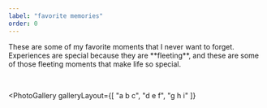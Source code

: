 ```yaml
---
label: "favorite memories"
order: 0
---
```





<p>
    These are some of my favorite moments that I never want to forget. Experiences are 
    special because they are **fleeting**, and these are some of those fleeting moments 
    that make life so special.
</p>
<br/>

<PhotoGallery 
  galleryLayout={[
    "a b c",
    "d e f",
    "g h i"
  ]}
>
  <GalleryItem
    image={SnowFall}
    alt="Snowfall"
    caption="my first experience of snowfall was with my teammates while celebrating our win <33"
    gridArea="a"
  />
  <GalleryItem
    image={NoSleep}
    alt="No Sleep"
    caption="pulling my first all-nighter with my team at reality hack!"
    gridArea="b"
  />
  <GalleryItem
    image={Dog}
    alt="Dog"
    caption="loved the daily walks i would take my dog on before college. it's the small things in life"
    gridArea="c"
  />
  <GalleryItem
    image={Retreat}
    alt="Retreat"
    caption="cohort x's first retreat together! we fit 48 people in a 10 person airbnb!"
    gridArea="d"
  />
  <GalleryItem
    image={UCLAInternship}
    alt="UCLA Internship"
    caption="my first exposure to research and academia was at ucla while i interned with phd students"
    gridArea="e"
  />
  <GalleryItem
    image={MiddleSchoolReunion}
    alt="Middle School Reunion"
    caption="reuinion with my closest friends from middle school <3"
    gridArea="f"
  />
  <GalleryItem
    image={DisneylandSteps}
    alt="Disneyland Steps"
    caption="went to disneyland with my friend when we led sedentary lives. i'll never forget the pain in my feet"
    gridArea="g"
  />
  <GalleryItem
    image={IceCream}
    alt="Ice Cream"
    caption="when a group of middle schoolers (us) raided some poor fast food restaurant after a school dance"
    gridArea="h"
  />
  <GalleryItem
    image={GymMedals}
    alt="Gym Medals"
    caption="my first and last national gymnastics competition </3"
    gridArea="i"
  />
</PhotoGallery>



